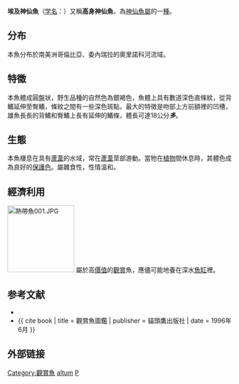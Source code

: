 {{Speciesbox
| name = 大神仙魚；埃及神仙魚
| image = Group of Pterophyllum Altum.jpg
| image_width = 250px
| status = NE
| status_system = IUCN3.1
| genus = Pterophyllum
| species = altum
| authority = [[Pellegrin|Pellegrin]], 1903
| synonyms = 
}}
'''埃及神仙魚'''（[[学名|学名]]：''{{lang|la|Pterophyllum altum}}''）又稱'''高身神仙魚'''，為[[神仙魚屬|神仙魚屬]]的一[[種|種]]。

==分布==
本魚分布於南美洲哥倫比亞、委內瑞拉的奧里諾科河流域。

==特徵==
本魚體成圓盤狀，野生品種的自然色為銀褐色，魚體上具有數道深色直條紋，從背鰭延伸至臀鰭，條紋之間有一些深色斑點，最大的特徵是吻部上方前額裡的凹槽，雄魚長長的背鰭和臀鰭上長有延伸的鰭條，體長可達18公分'''''多'''''。

==生態==
本魚棲息在具有[[蘆葦|蘆葦]]的水域，常在[[蘆葦|蘆葦]]莖部游動。當牠在[[植物|植物]]間休息時，其體色成為良好的[[保護色|保護色]]。屬雜食性，性情溫和。

==經濟利用==
[[File:熱帶魚001.JPG|150px]]
屬於高[[價值|價值]]的[[觀賞|觀賞]]魚，應儘可能地養在深水[[魚缸|魚缸]]裡。

==参考文献==
{{refbegin}}
*{{FishBase_species|genus=Pterophyllum|species=altum|year=2011|month=12}}
*{{ cite book | title = 觀賞魚圖鑑 | publisher = 貓頭鷹出版社 | date = 1996年6月 }}
{{refend}}

==外部链接==
{{维基物种|Pterophyllum altum}}
{{commons category|Pterophyllum altum}}
{{Taxonbar|from=Q3541}}

[[Category:觀賞魚|Category:觀賞魚]]
[[Category:神仙魚屬|altum]]
[[Category:1903年描述的魚類|P]]